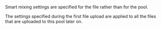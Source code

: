 <Cut title="How do I specify smart mixing settings in the interface when uploading a file?">

Smart mixing settings are specified for the file rather than for the pool.

The settings specified during the first file upload are applied to all the files that are uploaded to this pool later on.

</Cut>